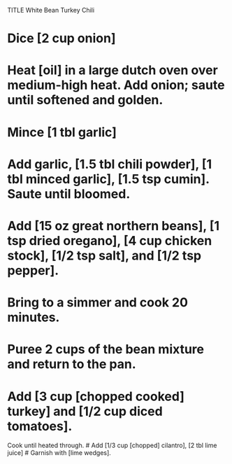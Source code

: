 TITLE White Bean Turkey Chili

# Dice [2 cup onion] 
# Heat [oil] in a large dutch oven over medium-high heat. Add onion; saute until softened and golden.
# Mince [1 tbl garlic]
# Add garlic, [1.5 tbl chili powder], [1 tbl minced garlic], [1.5 tsp cumin]. Saute until bloomed. 
# Add [15 oz great northern beans], [1 tsp dried oregano], [4 cup chicken stock], [1/2 tsp salt], and [1/2 tsp pepper]. 
# Bring to a simmer and cook 20 minutes.   
# Puree 2 cups of the bean mixture and return to the pan.
# Add [3 cup [chopped cooked] turkey] and [1/2 cup diced tomatoes]. 
Cook until heated through.
# Add  [1/3 cup [chopped] cilantro], [2 tbl lime juice] 
# Garnish with [lime wedges].
